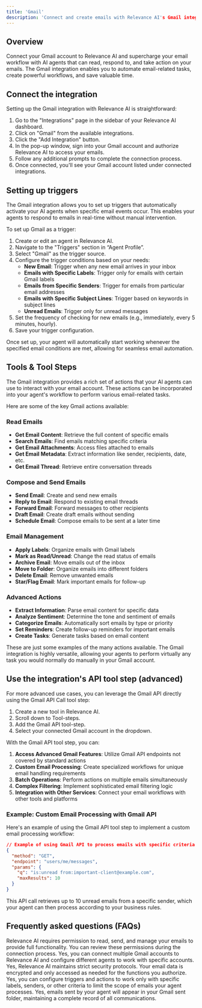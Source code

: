 ```yaml
---
title: 'Gmail'
description: 'Connect and create emails with Relevance AI's Gmail integration'
---
```


## Overview
Connect your Gmail account to Relevance AI and supercharge your email workflow with AI agents that can read, respond to, and take action on your emails. The Gmail integration enables you to automate email-related tasks, create powerful workflows, and save valuable time.

## Connect the integration

Setting up the Gmail integration with Relevance AI is straightforward:

1. Go to the "Integrations" page in the sidebar of your Relevance AI dashboard.
2. Click on "Gmail" from the available integrations.
3. Click the "Add Integration" button.
4. In the pop-up window, sign into your Gmail account and authorize Relevance AI to access your emails.
5. Follow any additional prompts to complete the connection process.
6. Once connected, you'll see your Gmail account listed under connected integrations.

## Setting up triggers

The Gmail integration allows you to set up triggers that automatically activate your AI agents when specific email events occur. This enables your agents to respond to emails in real-time without manual intervention.

To set up Gmail as a trigger:

1. Create or edit an agent in Relevance AI.
2. Navigate to the "Triggers" section in “Agent Profile”.
3. Select "Gmail" as the trigger source.
4. Configure the trigger conditions based on your needs:
   - **New Email**: Trigger when any new email arrives in your inbox
   - **Emails with Specific Labels**: Trigger only for emails with certain Gmail labels
   - **Emails from Specific Senders**: Trigger for emails from particular email addresses
   - **Emails with Specific Subject Lines**: Trigger based on keywords in subject lines
   - **Unread Emails**: Trigger only for unread messages
5. Set the frequency of checking for new emails (e.g., immediately, every 5 minutes, hourly).
6. Save your trigger configuration.

Once set up, your agent will automatically start working whenever the specified email conditions are met, allowing for seamless email automation.

## Tools & Tool Steps

The Gmail integration provides a rich set of actions that your AI agents can use to interact with your email account. These actions can be incorporated into your agent's workflow to perform various email-related tasks.

Here are some of the key Gmail actions available:

### Read Emails
- **Get Email Content**: Retrieve the full content of specific emails
- **Search Emails**: Find emails matching specific criteria
- **Get Email Attachments**: Access files attached to emails
- **Get Email Metadata**: Extract information like sender, recipients, date, etc.
- **Get Email Thread**: Retrieve entire conversation threads

### Compose and Send Emails
- **Send Email**: Create and send new emails
- **Reply to Email**: Respond to existing email threads
- **Forward Email**: Forward messages to other recipients
- **Draft Email**: Create draft emails without sending
- **Schedule Email**: Compose emails to be sent at a later time

### Email Management
- **Apply Labels**: Organize emails with Gmail labels
- **Mark as Read/Unread**: Change the read status of emails
- **Archive Email**: Move emails out of the inbox
- **Move to Folder**: Organize emails into different folders
- **Delete Email**: Remove unwanted emails
- **Star/Flag Email**: Mark important emails for follow-up

### Advanced Actions
- **Extract Information**: Parse email content for specific data
- **Analyze Sentiment**: Determine the tone and sentiment of emails
- **Categorize Emails**: Automatically sort emails by type or priority
- **Set Reminders**: Create follow-up reminders for important emails
- **Create Tasks**: Generate tasks based on email content

These are just some examples of the many actions available. The Gmail integration is highly versatile, allowing your agents to perform virtually any task you would normally do manually in your Gmail account.

## Use the integration's API tool step (advanced)

For more advanced use cases, you can leverage the Gmail API directly using the Gmail API Call tool step:

1. Create a new tool in Relevance AI.
2. Scroll down to Tool-steps.
3. Add the Gmail API tool-step.
4. Select your connected Gmail account in the dropdown.

With the Gmail API tool step, you can:

1. **Access Advanced Gmail Features**: Utilize Gmail API endpoints not covered by standard actions
2. **Custom Email Processing**: Create specialized workflows for unique email handling requirements
3. **Batch Operations**: Perform actions on multiple emails simultaneously
4. **Complex Filtering**: Implement sophisticated email filtering logic
5. **Integration with Other Services**: Connect your email workflows with other tools and platforms

### Example: Custom Email Processing with Gmail API

Here's an example of using the Gmail API tool step to implement a custom email processing workflow:

```json
// Example of using Gmail API to process emails with specific criteria
{
  "method": "GET",
  "endpoint": "users/me/messages",
  "params": {
    "q": "is:unread from:important-client@example.com",
    "maxResults": 10
  }
}
```

This API call retrieves up to 10 unread emails from a specific sender, which your agent can then process according to your business rules.

## Frequently asked questions (FAQs)

<AccordionGroup>
  <Accordion title="What permissions does Relevance AI need for the Gmail integration?">Relevance AI requires permission to read, send, and manage your emails to provide full functionality. You can review these permissions during the connection process.</Accordion>
  <Accordion title="Can I use multiple Gmail accounts with Relevance AI?">Yes, you can connect multiple Gmail accounts to Relevance AI and configure different agents to work with specific accounts.</Accordion>
  <Accordion title="Is my email data secure?">Yes, Relevance AI maintains strict security protocols. Your email data is encrypted and only accessed as needed for the functions you authorize.</Accordion>
  <Accordion title="Can I limit which emails my agent can access?">Yes, you can configure triggers and actions to work only with specific labels, senders, or other criteria to limit the scope of emails your agent processes.</Accordion>
  <Accordion title="Will my agent's actions appear in my sent folder?">Yes, emails sent by your agent will appear in your Gmail sent folder, maintaining a complete record of all communications.</Accordion>
</AccordionGroup>